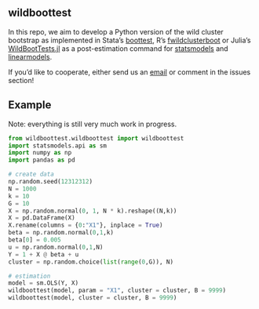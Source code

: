 ## wildboottest

In this repo, we aim to develop a Python version of the wild cluster 
bootstrap as implemented in Stata's [boottest](https://github.com/droodman/boottest), R's [fwildclusterboot](https://github.com/s3alfisc/fwildclusterboot) or 
Julia's [WildBootTests.jl](https://github.com/droodman/WildBootTests.jl)
as a post-estimation command for [statsmodels](https://github.com/statsmodels/statsmodels) and 
[linearmodels](https://github.com/bashtage/linearmodels). 

If you'd like to cooperate, either send us an 
[email](alexander-fischer1801@t-online.de) or comment in the issues section!


## Example 

Note: everything is still very much work in progress. 

```python
from wildboottest.wildboottest import wildboottest
import statsmodels.api as sm
import numpy as np
import pandas as pd

# create data
np.random.seed(12312312)
N = 1000
k = 10
G = 10
X = np.random.normal(0, 1, N * k).reshape((N,k))
X = pd.DataFrame(X)
X.rename(columns = {0:"X1"}, inplace = True)
beta = np.random.normal(0,1,k)
beta[0] = 0.005
u = np.random.normal(0,1,N)
Y = 1 + X @ beta + u
cluster = np.random.choice(list(range(0,G)), N)

# estimation
model = sm.OLS(Y, X)
wildboottest(model, param = "X1", cluster = cluster, B = 9999)
wildboottest(model, cluster = cluster, B = 9999)
```